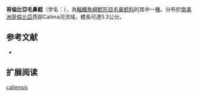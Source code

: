 {{Speciesbox
| name = 哥倫比亞毛鼻鯰
| image = 
| image_width = 
| status = NE
| status_system = IUCN3.1
| genus = Trichomycterus
| species = caliensis
| authority = [[Eigenmann|Eigenmann]], 1912
| synonyms = *''Pygidium caliense''<br /><small>Eigenmann, 1912</small>
*''Trichomycterus caliense''<br /><small>Eigenmann, 1912</small>
}}

'''哥倫比亞毛鼻鯰'''（学名：''{{lang|en|Trichomycterus caliensis}}''），為[[輻鰭魚綱|輻鰭魚綱]][[鯰形目|鯰形目]][[毛鼻鯰科|毛鼻鯰科]]的其中一[[種|種]]。分布於[[南美洲|南美洲]][[哥倫比亞|哥倫比亞]]西部Calima河流域，體長可達5.3公分。

==参考文献==
*{{FishBase_species|genus=Trichomycterus|species=caliensis|year=2011|month=12}}

== 扩展阅读 ==
{{refbegin}}
{{wikispecies-inline|Trichomycterus caliensis|哥倫比亞毛鼻鯰}}
{{refend}}
{{Taxonbar|from=Q10922385}}

[[Category:毛鼻鯰属|caliensis]]


{{鯰形目小作品}}